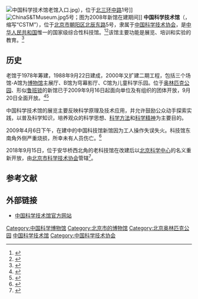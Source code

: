 {{coord|40|00|16.99|N|116|23|33.03|E|region:ID_type:landmark|display=title}}
{{Infobox museum
|name          = 中国科学技术馆<br>China Science and Technology Museum 
|logo = CSTM.svg
|logosize     = 300
|logo_caption = 中国科学技术馆标志<br>（馆名为[[邓小平|邓小平]]题写）
|image = China Science and Technology Museum (20210403155720).jpg
|caption = 中国科技馆西外立面（2021年4月）
|map_type      = 
|map_caption   = 
|latitude      = 
|longitude     = 
|established   = *1958年筹建“中央科学馆”（中国科技馆前身）<br />
*1983年11月21日，一期工程动工建设；1995年8月正式对公众开放
*1998年2月24日，二期工程动工建设；2000年4月29日正式对公众开放
*2006年5月9日，三期工程(新馆)动工建设；2009年9月16日，正式对公众开放
|dissolved     = 
|location      = {{CHN}}[[北京市|北京市]][[朝阳区_(北京市)|朝阳区]][[北辰东路|北辰东路]]5号
|type          = 国家级科技博物馆<br>[[中国科学技术协会|中国科学技术协会]]直属[[事业单位|事业单位]]
|visitors      = 
|director      = 
|curator       = 束为
|publictransit = 
|website       = [http://www.cstm.org.cn/ 中国科学技术馆]
}}
[[File:中国科学技术馆老馆入口.jpg|thumb]]），位于[[北京三环路|北三环中路]]1号]]
[[File:ChinaS&TMuseum.jpg|thumb]]5号；图为2008年新馆在建期间]]
'''中国科学技术馆'''（{{lang-en|China Science and Technology Museum }}，缩写“CSTM”），位于[[北京市|北京市]][[朝阳区_(北京市)|朝阳区]][[北辰东路|北辰东路]]5号，隶属于[[中国科学技术协会|中国科学技术协会]]，是[[中华人民共和国|中华人民共和国]]惟一的国家级综合性科技馆。<ref name=bjwb>{{Cite web |url=http://www.bjww.gov.cn/wbsj/bwgzn.htm?operType=front |title=中国科学技术馆，北京文博，于2014-01-11查阅 |accessdate=2014-01-10 |archive-date=2016-12-29 |archive-url=https://web.archive.org/web/20161229192037/http://www.bjww.gov.cn/wbsj/bwgzn.htm?operType=front |dead-url=no }}</ref><ref>{{Cite web |url=http://www.cstm.org.cn/eapdomain/home/about.jsp?show_div=kjggg&info_id=5909 |title=历史沿革，中国科学技术馆，于2014-01-11查阅 |accessdate=2014-01-10 |archive-date=2014-01-10 |archive-url=https://web.archive.org/web/20140110195411/http://www.cstm.org.cn/eapdomain/home/about.jsp?show_div=kjggg&info_id=5909 |dead-url=no }}</ref>该馆主要功能是展览、培训和实验的教育。<ref>{{Cite book|title=中国大百科全书|last=殷华雷|first=|publisher=中国大百科全书出版社|year=|isbn=9787500079583|location=|pages=|url=http://h.bkzx.cn|chapter=中国科学技术馆|chapterurl=http://h.bkzx.cn/item/247163|language=zh-cn|access-date=2020-10-11|archive-date=2020-12-10|archive-url=https://web.archive.org/web/20201210112455/http://h.bkzx.cn/|dead-url=no}}</ref>

==历史==
老馆于1978年筹建，1988年9月22日建成，2000年又扩建二期工程，包括三个场馆-A馆为[[博物馆|博物馆]]主展厅、B馆为穹幕影厅、C馆为儿童科学乐园。位于[[奥林匹克公园_(北京)|奥林匹克公园]]、形似[[鲁班锁|鲁班锁]]的新馆已于2009年9月16日起面向单位及有组织的团体开放，9月20日全面开放。<ref>{{Cite web |url=http://www.cstm.org.cn/AID/869 |title=中国科学技术馆现馆闭馆通告 |accessdate=2009-06-26 |archive-date=2009-06-28 |archive-url=https://web.archive.org/web/20090628045511/http://www.cstm.org.cn/AID/869 |dead-url=no }}</ref><ref>{{cite news|url=https://www.chinanews.com/gn/news/2009/09-16/1870267.shtml|title=中国科技馆新馆正式开馆 建设总投资近20亿|publisher=[[中国新闻社|中国新闻社]]|date=2009-09-16|accessdate=2021-04-05}}</ref>

中国科学技术馆的展览主要反映科学原理及技术应用，并允许鼓励公众动手探索实践，以普及科学知识，培养观众的科学思想、[[科学方法|科学方法]]和[[科学精神|科学精神]]为主要目的。

2009年4月6日下午，在建中的中国科技馆新馆因为工人操作失误失火。科技馆东南角外侧严重烧损，所幸未有人员伤亡。<ref>{{Cite web|title=中国科技馆新馆工地着火(图)|url=http://tech.sina.com.cn/it/2009-04-07/03502976189.shtml|accessdate=2009-06-26|author=京华时报|date=2009-04-07|format=|publisher=tech.sina.com.cn|language=zh-cn|dead-url=no|archive-date=2014-10-30|archive-url=https://web.archive.org/web/20141030212958/http://tech.sina.com.cn/it/2009-04-07/03502976189.shtml}}</ref>

2018年9月15日，位于安华桥西北角的老科技馆在改建后以[[北京科学中心|北京科学中心]]的名义重新开放，由[[北京市科学技术协会|北京市科学技术协会]]管辖<ref>{{cite news|url=http://beijing.qianlong.com/2018/0916/2831181.shtml|title=北京科学中心9月15日起迎客|work=[[北京青年报|北京青年报]]|date=2018-09-16|accessdate=2021-04-05|archive-date=2018-09-16|archive-url=https://web.archive.org/web/20180916023416/http://beijing.qianlong.com/2018/0916/2831181.shtml|dead-url=no}}</ref>。

==参考文献==
{{reflist}}

== 外部链接 ==
* [http://cstm.cdstm.cn 中国科学技术馆官方网站] {{Wayback|url=http://cstm.cdstm.cn/ |date=20201105121221 }}

{{中国国家一级博物馆}}
{{中国科学技术馆馆长}}
{{北京市全国爱国主义教育示范基地}}

{{Authority control}}
[[Category:中国科学博物馆|Category:中国科学博物馆]]
[[Category:北京市的博物馆|Category:北京市的博物馆]]
[[Category:北京奥林匹克公园|Category:北京奥林匹克公园]]
[[Category:中国科学技术馆|]]
[[Category:中国科学技术协会|Category:中国科学技术协会]]